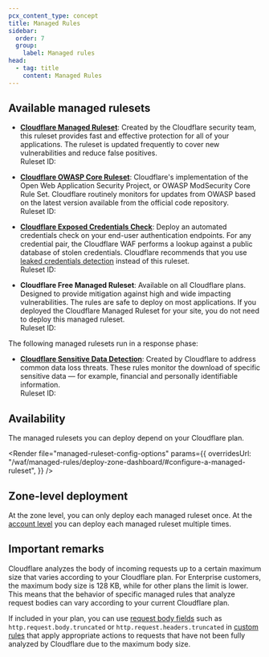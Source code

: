 ```yaml
---
pcx_content_type: concept
title: Managed Rules
sidebar:
  order: 7
  group:
    label: Managed rules
head:
  - tag: title
    content: Managed Rules
---
```



<Render file="waf-managed-rules-intro" product="waf" />

## Available managed rulesets

- [**Cloudflare Managed Ruleset**](/waf/managed-rules/reference/cloudflare-managed-ruleset/): Created by the Cloudflare security team, this ruleset provides fast and effective protection for all of your applications. The ruleset is updated frequently to cover new vulnerabilities and reduce false positives.<br/>Ruleset ID: <RuleID id="efb7b8c949ac4650a09736fc376e9aee" />

- [**Cloudflare OWASP Core Ruleset**](/waf/managed-rules/reference/owasp-core-ruleset/): Cloudflare's implementation of the Open Web Application Security Project, or OWASP ModSecurity Core Rule Set. Cloudflare routinely monitors for updates from OWASP based on the latest version available from the official code repository.<br/>Ruleset ID: <RuleID id="4814384a9e5d4991b9815dcfc25d2f1f" />

- [**Cloudflare Exposed Credentials Check**](/waf/managed-rules/reference/exposed-credentials-check/): Deploy an automated credentials check on your end-user authentication endpoints. For any credential pair, the Cloudflare WAF performs a lookup against a public database of stolen credentials. Cloudflare recommends that you use [leaked credentials detection](/waf/detections/leaked-credentials/) instead of this ruleset.<br/>Ruleset ID: <RuleID id="c2e184081120413c86c3ab7e14069605" />

- **Cloudflare Free Managed Ruleset**: Available on all Cloudflare plans. Designed to provide mitigation against high and wide impacting vulnerabilities. The rules are safe to deploy on most applications. If you deployed the Cloudflare Managed Ruleset for your site, you do not need to deploy this managed ruleset.<br/>Ruleset ID: <RuleID id="77454fe2d30c4220b5701f6fdfb893ba" />

The following managed rulesets run in a response phase:

- [**Cloudflare Sensitive Data Detection**](/waf/managed-rules/reference/sensitive-data-detection/): Created by Cloudflare to address common data loss threats. These rules monitor the download of specific sensitive data — for example, financial and personally identifiable information.<br/>Ruleset ID: <RuleID id="e22d83c647c64a3eae91b71b499d988e" />

## Availability

The managed rulesets you can deploy depend on your Cloudflare plan.

<FeatureTable id="security.waf_a_managed_rules" />

<Render
	file="managed-ruleset-config-options"
	params={{
		overridesUrl:
			"/waf/managed-rules/deploy-zone-dashboard/#configure-a-managed-ruleset",
	}}
/>

## Zone-level deployment

At the zone level, you can only deploy each managed ruleset once. At the [account level](/waf/account/managed-rulesets/) you can deploy each managed ruleset multiple times.

## Important remarks

Cloudflare analyzes the body of incoming requests up to a certain maximum size that varies according to your Cloudflare plan. For Enterprise customers, the maximum body size is 128 KB, while for other plans the limit is lower. This means that the behavior of specific managed rules that analyze request bodies can vary according to your current Cloudflare plan.

If included in your plan, you can use [request body fields](/ruleset-engine/rules-language/fields/reference/?field-category=Body) such as `http.request.body.truncated` or `http.request.headers.truncated` in [custom rules](/waf/custom-rules/) that apply appropriate actions to requests that have not been fully analyzed by Cloudflare due to the maximum body size.
